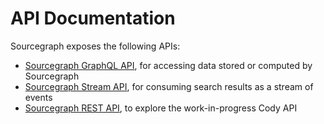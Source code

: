 # API Documentation

Sourcegraph exposes the following APIs:

- [Sourcegraph GraphQL API](/api/graphql/), for accessing data stored or computed by Sourcegraph
- [Sourcegraph Stream API](/api/stream_api/), for consuming search results as a stream of events
- [Sourcegraph REST API](/api/openapi/), to explore the work-in-progress Cody API
